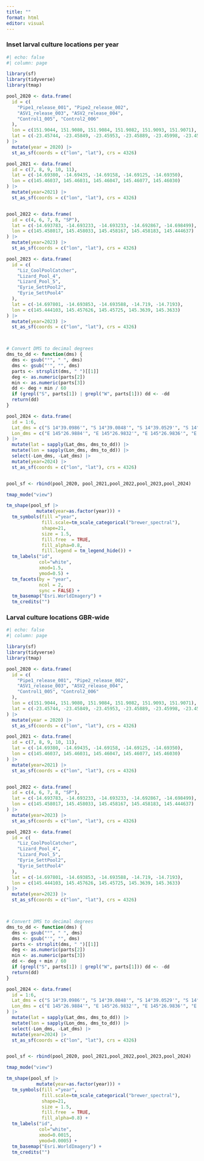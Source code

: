 ```yaml
---
title: ""
format: html
editor: visual
---
```



### Inset larval culture locations per year

```r
#| echo: false
#| column: page

library(sf)
library(tidyverse)
library(tmap)

pool_2020 <- data.frame(
  id = c(
    "Pipe1_release_001", "Pipe2_release_002",
    "ASV1_release_003", "ASV2_release_004",
    "Control1_005", "Control2_006"
  ),
  lon = c(151.9044, 151.9080, 151.9084, 151.9082, 151.9093, 151.9071),
  lat = c(-23.45744, -23.45849, -23.45953, -23.45889, -23.45998, -23.45878)
) |>
  mutate(year = 2020) |>
  st_as_sf(coords = c("lon", "lat"), crs = 4326)

pool_2021 <- data.frame(
  id = c(7, 8, 9, 10, 11),
  lat = c(-14.69380, -14.69435, -14.69158, -14.69125, -14.69350),
  lon = c(145.46037, 145.46031, 145.46047, 145.46077, 145.46030)
) |>
  mutate(year=2021) |>
  st_as_sf(coords = c("lon", "lat"), crs = 4326)


pool_2022 <- data.frame(
  id = c(4, 6, 7, 8, "SP"),
  lat = c(-14.693783, -14.693233, -14.693233, -14.692867, -14.698499),
  lon = c(145.458017, 145.458033, 145.458167, 145.458183, 145.444637)
) |>
  mutate(year=2023) |>
  st_as_sf(coords = c("lon", "lat"), crs = 4326)

pool_2023 <- data.frame(
  id = c(
    "Liz_CoolPoolCatcher",
    "Lizard_Pool_4",
    "Lizard_Pool_5",
    "Eyrie_SettPool2",
    "Eyrie_SettPool4"
  ),
  lat = c(-14.697801, -14.693853, -14.693588, -14.719, -14.7193),
  lon = c(145.444103, 145.457626, 145.45725, 145.3639, 145.3633)
) |>
  mutate(year=2023) |>
  st_as_sf(coords = c("lon", "lat"), crs = 4326)



# Convert DMS to decimal degrees
dms_to_dd <- function(dms) {
  dms <- gsub("°", " ", dms)
  dms <- gsub("'", "", dms)
  parts <- strsplit(dms, " ")[[1]]
  deg <- as.numeric(parts[2])
  min <- as.numeric(parts[3])
  dd <- deg + min / 60
  if (grepl("S", parts[1]) | grepl("W", parts[1])) dd <- -dd
  return(dd)
}

pool_2024 <- data.frame(
  id = 1:6,
  Lat_dms = c("S 14°39.0986'", "S 14°39.0848'", "S 14°39.0529'", "S 14°39.0592'", "S 14°38.8209'", "S 14°38.8318'"),
  Lon_dms = c("E 145°26.9884'", "E 145°26.9832'", "E 145°26.9836'", "E 145°27.0004'", "E 145°27.1678'", "E 145°27.1764'")
) |>
  mutate(lat = sapply(Lat_dms, dms_to_dd)) |>
  mutate(lon = sapply(Lon_dms, dms_to_dd)) |>
  select(-Lon_dms, -Lat_dms) |>
  mutate(year=2024) |>
  st_as_sf(coords = c("lon", "lat"), crs = 4326)


pool_sf <- rbind(pool_2020, pool_2021,pool_2022,pool_2023,pool_2024)

tmap_mode("view")

tm_shape(pool_sf |> 
           mutate(year=as.factor(year))) +
  tm_symbols(fill ="year", 
             fill.scale=tm_scale_categorical("brewer_spectral"),  
             shape=21, 
             size = 1.5,  
             fill.free  = TRUE, 
             fill_alpha=0.8, 
             fill.legend = tm_legend_hide()) +
  tm_labels("id", 
            col="white", 
            xmod=1.5, 
            ymod=0.5) +
  tm_facets(by = "year", 
            ncol = 2, 
            sync = FALSE) +
  tm_basemap("Esri.WorldImagery") +
  tm_credits("")


```


### Larval culture locations GBR-wide



```r
#| echo: false
#| column: page

library(sf)
library(tidyverse)
library(tmap)

pool_2020 <- data.frame(
  id = c(
    "Pipe1_release_001", "Pipe2_release_002",
    "ASV1_release_003", "ASV2_release_004",
    "Control1_005", "Control2_006"
  ),
  lon = c(151.9044, 151.9080, 151.9084, 151.9082, 151.9093, 151.9071),
  lat = c(-23.45744, -23.45849, -23.45953, -23.45889, -23.45998, -23.45878)
) |>
  mutate(year = 2020) |>
  st_as_sf(coords = c("lon", "lat"), crs = 4326)

pool_2021 <- data.frame(
  id = c(7, 8, 9, 10, 11),
  lat = c(-14.69380, -14.69435, -14.69158, -14.69125, -14.69350),
  lon = c(145.46037, 145.46031, 145.46047, 145.46077, 145.46030)
) |>
  mutate(year=2021) |>
  st_as_sf(coords = c("lon", "lat"), crs = 4326)


pool_2022 <- data.frame(
  id = c(4, 6, 7, 8, "SP"),
  lat = c(-14.693783, -14.693233, -14.693233, -14.692867, -14.698499),
  lon = c(145.458017, 145.458033, 145.458167, 145.458183, 145.444637)
) |>
  mutate(year=2023) |>
  st_as_sf(coords = c("lon", "lat"), crs = 4326)

pool_2023 <- data.frame(
  id = c(
    "Liz_CoolPoolCatcher",
    "Lizard_Pool_4",
    "Lizard_Pool_5",
    "Eyrie_SettPool2",
    "Eyrie_SettPool4"
  ),
  lat = c(-14.697801, -14.693853, -14.693588, -14.719, -14.7193),
  lon = c(145.444103, 145.457626, 145.45725, 145.3639, 145.3633)
) |>
  mutate(year=2023) |>
  st_as_sf(coords = c("lon", "lat"), crs = 4326)



# Convert DMS to decimal degrees
dms_to_dd <- function(dms) {
  dms <- gsub("°", " ", dms)
  dms <- gsub("'", "", dms)
  parts <- strsplit(dms, " ")[[1]]
  deg <- as.numeric(parts[2])
  min <- as.numeric(parts[3])
  dd <- deg + min / 60
  if (grepl("S", parts[1]) | grepl("W", parts[1])) dd <- -dd
  return(dd)
}

pool_2024 <- data.frame(
  id = 1:6,
  Lat_dms = c("S 14°39.0986'", "S 14°39.0848'", "S 14°39.0529'", "S 14°39.0592'", "S 14°38.8209'", "S 14°38.8318'"),
  Lon_dms = c("E 145°26.9884'", "E 145°26.9832'", "E 145°26.9836'", "E 145°27.0004'", "E 145°27.1678'", "E 145°27.1764'")
) |>
  mutate(lat = sapply(Lat_dms, dms_to_dd)) |>
  mutate(lon = sapply(Lon_dms, dms_to_dd)) |>
  select(-Lon_dms, -Lat_dms) |>
  mutate(year=2024) |>
  st_as_sf(coords = c("lon", "lat"), crs = 4326)


pool_sf <- rbind(pool_2020, pool_2021,pool_2022,pool_2023,pool_2024)

tmap_mode("view")

tm_shape(pool_sf |>
           mutate(year=as.factor(year))) +
  tm_symbols(fill ="year", 
             fill.scale=tm_scale_categorical("brewer_spectral"),  
             shape=21, 
             size = 1.5,  
             fill.free  = TRUE, 
             fill_alpha=0.8) +
  tm_labels("id", 
            col="white", 
            xmod=0.0015, 
            ymod=0.0005) +
  tm_basemap("Esri.WorldImagery") +
  tm_credits("")


```
